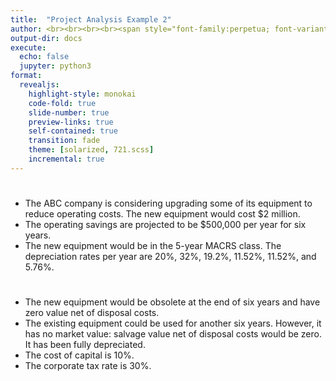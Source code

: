 ```yaml
---
title:  "Project Analysis Example 2"
author: <br><br><br><br><span style="font-family:perpetua; font-variant:small-caps; color:#606060;">Kerry Back</span><br><br><img src="RiceBusiness-transparent-logo-sm.png"  height=80>
output-dir: docs
execute:
  echo: false
  jupyter: python3
format: 
  revealjs:
    highlight-style: monokai
    code-fold: true
    slide-number: true
    preview-links: true
    self-contained: true
    transition: fade
    theme: [solarized, 721.scss]
    incremental: true
---
```


# 

- The ABC company is considering upgrading some of its equipment to reduce operating costs.  The new equipment would cost $2 million.  
- The operating savings are projected to be $500,000 per year for six years.  
- The new equipment would be in the 5-year MACRS class.  The depreciation rates per year are 20%, 32%, 19.2%, 11.52%, 11.52%, and 5.76%.

#

- The new equipment would be obsolete at the end of six years and have zero value net of disposal costs.
- The existing equipment could be used for another six years.  However, it has no market value: salvage value net of disposal costs would be zero.  It has been fully depreciated.
- The cost of capital is 10%.
- The corporate tax rate is 30%.
